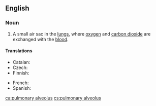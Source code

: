 ==English==
{{wikipedia}}

===Noun===
{{en-noun|head=[[pulmonary]] [[alveolus]]|pulmonary alveoli}}

# {{context|anatomy|lang=en}} A small air sac in the [[lung]]s, where [[oxygen]] and [[carbon dioxide]] are exchanged with the [[blood]].

====Translations====
{{trans-top|small air sac in the lungs}}
* Catalan: {{t|ca|alvèol pulmonar|m}}
* Czech: {{t+|cs|plicní sklípek|m}}
* Finnish: {{t+|fi|keuhkorakkula}}
{{trans-mid}}
* French: {{t+|fr|alvéole pulmonaire|m|f}}
* Spanish: {{t+|es|alvéolo pulmonar|m}}
{{trans-bottom}}

[[ca:pulmonary alveolus]]
[[cs:pulmonary alveolus]]